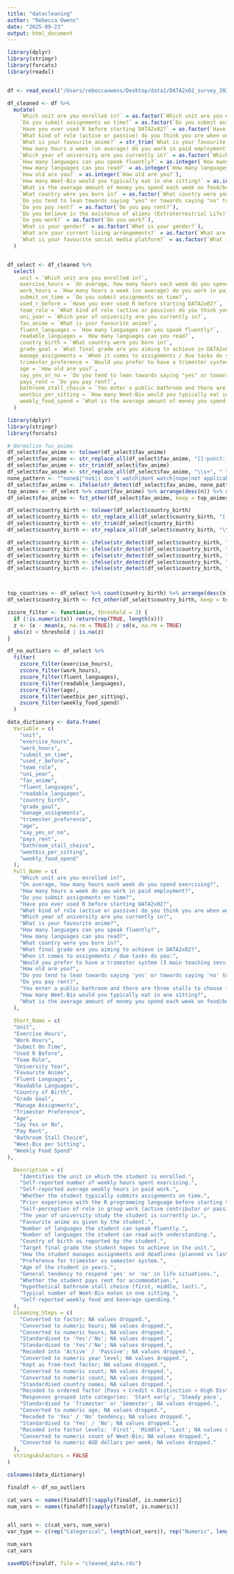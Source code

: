 ```yaml
---
title: "datacleaning"
author: "Rebecca Owens"
date: "2025-09-23"
output: html_document
---
```


```r
library(dplyr)
library(stringr)
library(forcats)
library(readxl)


df <- read_excel("/Users/rebeccaowens/Desktop/data1/DATA2x02_survey_2025_Responses.xlsx")

df_cleaned <- df %>%
  mutate(
    `Which unit are you enrolled in?` = as.factor(`Which unit are you enrolled in?`),
    `Do you submit assignments on time?` = as.factor(`Do you submit assignments on time?`),
    `Have you ever used R before starting DATA2x02?` = as.factor(`Have you ever used R before starting DATA2x02?`),
    `What kind of role (active or passive) do you think you are when working as part of a team?` = as.factor(`What kind of role (active or passive) do you think you are when working as part of a team?`),
    `What is your favourite anime?` = str_trim(`What is your favourite anime?`),
    `How many hours a week (on average) do you work in paid employment?` = as.numeric(`How many hours a week (on average) do you work in paid employment?`),
    `Which year of university are you currently in?` = as.factor(`Which year of university are you currently in?`),
    `How many languages can you speak fluently?` = as.integer(`How many languages can you speak fluently?`),
    `How many languages can you read?` = as.integer(`How many languages can you read?`),
    `How old are you?` = as.integer(`How old are you?`),
    `How many Weet-Bix would you typically eat in one sitting?` = as.integer(`How many Weet-Bix would you typically eat in one sitting?`),
    `What is the average amount of money you spend each week on food/beverages?` = as.numeric(`What is the average amount of money you spend each week on food/beverages?`),
    `What country were you born in?` = as.factor(`What country were you born in?`),
    `Do you tend to lean towards saying "yes" or towards saying "no" to things throughout life?` = as.factor(`Do you tend to lean towards saying "yes" or towards saying "no" to things throughout life?`),
    `Do you pay rent?` = as.factor(`Do you pay rent?`),
    `Do you believe in the existence of aliens (Extraterrestrial Life)?` = as.factor(`Do you believe in the existence of aliens (Extraterrestrial Life)?`),
    `Do you work?` = as.factor(`Do you work?`),
    `What is your gender?` = as.factor(`What is your gender?`),
    `What are your current living arrangements?` = as.factor(`What are your current living arrangements?`),
    `What is your favourite social media platform?` = as.factor(`What is your favourite social media platform?`)
  )


df_select <- df_cleaned %>%
  select(
    unit = `Which unit are you enrolled in?`,
    exercise_hours = `On average, how many hours each week do you spend exercising?`,
    work_hours = `How many hours a week (on average) do you work in paid employment?`,
    submit_on_time = `Do you submit assignments on time?`,
    used_r_before = `Have you ever used R before starting DATA2x02?`,
    team_role = `What kind of role (active or passive) do you think you are when working as part of a team?`,
    uni_year = `Which year of university are you currently in?`,
    fav_anime = `What is your favourite anime?`,
    fluent_languages = `How many languages can you speak fluently?`,
    readable_languages = `How many languages can you read?`,
    country_birth = `What country were you born in?`,
    grade_goal = `What final grade are you aiming to achieve in DATA2x02?`,
    manage_assignments = `When it comes to assignments / due tasks do you:`,
    trimester_preference = `Would you prefer to have a trimester system (3 main teaching sessions per year) or stick with the existing semester system (2 main teaching sessions per year)?`,
    age = `How old are you?`,
    say_yes_or_no = `Do you tend to lean towards saying "yes" or towards saying "no" to things throughout life?`,
    pays_rent = `Do you pay rent?`,
    bathroom_stall_choice = `You enter a public bathroom and there are three stalls to choose from. All three are unoccupied. Which do you choose?`,
    weetbix_per_sitting = `How many Weet-Bix would you typically eat in one sitting?`,
    weekly_food_spend = `What is the average amount of money you spend each week on food/beverages?`
  )


```

```r
library(dplyr)
library(stringr)
library(forcats)

# Normalize fav_anime
df_select$fav_anime <- tolower(df_select$fav_anime)
df_select$fav_anime <- str_replace_all(df_select$fav_anime, "[[:punct:]]", "")
df_select$fav_anime <- str_trim(df_select$fav_anime)
df_select$fav_anime <- str_replace_all(df_select$fav_anime, "\\s+", " ")
none_pattern <- "^none$|^no$|i don't watch|dont watch|nope|not applicable|n/a|na"
df_select$fav_anime <- ifelse(str_detect(df_select$fav_anime, none_pattern), "none/no", df_select$fav_anime)
top_animes <- df_select %>% count(fav_anime) %>% arrange(desc(n)) %>% slice_head(n = 10) %>% pull(fav_anime)
df_select$fav_anime <- fct_other(df_select$fav_anime, keep = top_animes, other_level = "Other")

df_select$country_birth <- tolower(df_select$country_birth)
df_select$country_birth <- str_replace_all(df_select$country_birth, "[[:punct:]]", "")
df_select$country_birth <- str_trim(df_select$country_birth)
df_select$country_birth <- str_replace_all(df_select$country_birth, "\\s+", " ")

df_select$country_birth <- ifelse(str_detect(df_select$country_birth, "usa|america|united states"), "usa", df_select$country_birth)
df_select$country_birth <- ifelse(str_detect(df_select$country_birth, "australia|aus"), "australia", df_select$country_birth)
df_select$country_birth <- ifelse(str_detect(df_select$country_birth, "uk|england|great britain|britain"), "uk", df_select$country_birth)
df_select$country_birth <- ifelse(str_detect(df_select$country_birth, "new zealand|nz"), "new zealand", df_select$country_birth)
df_select$country_birth <- ifelse(str_detect(df_select$country_birth, "vietnam|viet nam"), "vietnam", df_select$country_birth)



top_countries <- df_select %>% count(country_birth) %>% arrange(desc(n)) %>% slice_head(n = 10) %>% pull(country_birth)
df_select$country_birth <- fct_other(df_select$country_birth, keep = top_countries, other_level = "Other")

```

```r
zscore_filter <- function(x, threshold = 3) {
  if (!is.numeric(x)) return(rep(TRUE, length(x)))
  z <- (x - mean(x, na.rm = TRUE)) / sd(x, na.rm = TRUE)
  abs(z) < threshold | is.na(z)
}

df_no_outliers <- df_select %>%
  filter(
    zscore_filter(exercise_hours),
    zscore_filter(work_hours),
    zscore_filter(fluent_languages),
    zscore_filter(readable_languages),
    zscore_filter(age),
    zscore_filter(weetbix_per_sitting),
    zscore_filter(weekly_food_spend)
  )
```


```r
data_dictionary <- data.frame(
  Variable = c(
    "unit",
    "exercise_hours",
    "work_hours",
    "submit_on_time",
    "used_r_before",
    "team_role",
    "uni_year",
    "fav_anime",
    "fluent_languages",
    "readable_languages",
    "country_birth",
    "grade_goal",
    "manage_assignments",
    "trimester_preference",
    "age",
    "say_yes_or_no",
    "pays_rent",
    "bathroom_stall_choice",
    "weetbix_per_sitting",
    "weekly_food_spend"
  ),
  Full_Name = c(
    "Which unit are you enrolled in?",
    "On average, how many hours each week do you spend exercising?",
    "How many hours a week do you work in paid employment?",
    "Do you submit assignments on time?",
    "Have you ever used R before starting DATA2x02?",
    "What kind of role (active or passive) do you think you are when working as part of a team?",
    "Which year of university are you currently in?",
    "What is your favourite anime?",
    "How many languages can you speak fluently?",
    "How many languages can you read?",
    "What country were you born in?",
    "What final grade are you aiming to achieve in DATA2x02?",
    "When it comes to assignments / due tasks do you:",
    "Would you prefer to have a trimester system (3 main teaching sessions per year) or stick with the existing semester system (2 main teaching sessions per year)?",
    "How old are you?",
    "Do you tend to lean towards saying 'yes' or towards saying 'no' to things throughout life?",
    "Do you pay rent?",
    "You enter a public bathroom and there are three stalls to choose from. All three are unoccupied. Which do you choose?",
    "How many Weet-Bix would you typically eat in one sitting?",
    "What is the average amount of money you spend each week on food/beverages?"
  ),
  
  Short_Name = c(
  "Unit",
  "Exercise Hours",
  "Work Hours",
  "Submit On Time",
  "Used R Before",
  "Team Role",
  "University Year",
  "Favourite Anime",
  "Fluent Languages",
  "Readable Languages",
  "Country of Birth",
  "Grade Goal",
  "Manage Assignments",
  "Trimester Preference",
  "Age",
  "Say Yes or No",
  "Pay Rent",
  "Bathroom Stall Choice",
  "Weet-Bix per Sitting",
  "Weekly Food Spend"
), 

  Description = c(
    "Identifies the unit in which the student is enrolled.",
    "Self-reported number of weekly hours spent exercising.",
    "Self-reported average weekly hours in paid work.",
    "Whether the student typically submits assignments on time.",
    "Prior experience with the R programming language before starting the unit.",
    "Self-perception of role in group work (active contributor or passive member).",
    "The year of university study the student is currently in.",
    "Favourite anime as given by the student.",
    "Number of languages the student can speak fluently.",
    "Number of languages the student can read with understanding.",
    "Country of birth as reported by the student.",
    "Target final grade the student hopes to achieve in the unit.",
    "How the student manages assignments and deadlines (planned vs last-minute).",
    "Preference for trimester vs semester system.",
    "Age of the student in years.",
    "General tendency to respond 'yes' or 'no' in life situations.",
    "Whether the student pays rent for accommodation.",
    "Hypothetical bathroom stall choice (first, middle, last).",
    "Typical number of Weet-Bix eaten in one sitting.",
    "Self-reported weekly food and beverage spending."
  ),
  Cleaning_Steps = c(
    "Converted to factor; NA values dropped.",
    "Converted to numeric hours; NA values dropped.",
    "Converted to numeric hours; NA values dropped.",
    "Standardised to 'Yes'/'No'; NA values dropped.",
    "Standardised to 'Yes'/'No'; NA values dropped.",
    "Recoded into 'Active' / 'Passive'; NA values dropped.",
    "Converted to numeric year level; NA values dropped.",
    "Kept as free-text factor; NA values dropped.",
    "Converted to numeric count; NA values dropped.",
    "Converted to numeric count; NA values dropped.",
    "Standardised country names; NA values dropped.",
    "Recoded to ordered factor (Pass < Credit < Distinction < High Distinction); NA values dropped.",
    "Responses grouped into categories: 'Start early', 'Steady pace', 'Last minute'; NA values dropped.",
    "Standardised to 'Trimester' or 'Semester'; NA values dropped.",
    "Converted to numeric age; NA values dropped.",
    "Recoded to 'Yes' / 'No' tendency; NA values dropped.",
    "Standardised to 'Yes' / 'No'; NA values dropped.",
    "Recoded into factor levels: 'First', 'Middle', 'Last'; NA values dropped.",
    "Converted to numeric count of Weet-Bix; NA values dropped.",
    "Converted to numeric AUD dollars per week; NA values dropped."
  ),
  stringsAsFactors = FALSE
)

```

```r
colnames(data_dictionary)
```


```r
finaldf <- df_no_outliers

cat_vars <- names(finaldf)[!sapply(finaldf, is.numeric)]
num_vars <- names(finaldf)[sapply(finaldf, is.numeric)]


all_vars <- c(cat_vars, num_vars)
var_type <- c(rep("Categorical", length(cat_vars)), rep("Numeric", length(num_vars)))

num_vars
cat_vars
```
```r
saveRDS(finaldf, file = "cleaned_data.rds") 
```

